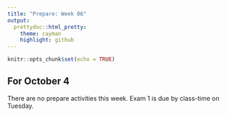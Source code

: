 ```yaml
---
title: "Prepare: Week 06"
output: 
  prettydoc::html_pretty:
    theme: cayman
    highlight: github
---
```


```r
knitr::opts_chunk$set(echo = TRUE)
```


## For October 4

There are no prepare activities this week. Exam 1 is due by class-time on Tuesday.




